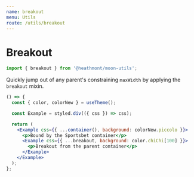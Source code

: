 ```yaml
---
name: breakout
menu: Utils
route: /utils/breakout
---
```


# Breakout

```js
import { breakout } from '@heathmont/moon-utils';
```

Quickly jump out of any parent's constraining `maxWidth` by applying the `breakout` mixin.

```jsx react-live
() => {
  const { color, colorNew } = useTheme();

  const Example = styled.div(({ css }) => css);

  return (
    <Example css={{ ...container(), background: colorNew.piccolo }}>
      <p>Bound by the Sportsbet container</p>
      <Example css={{ ...breakout, background: color.chiChi[100] }}>
        <p>Breakout from the parent container</p>
      </Example>
    </Example>
  );
};
```
